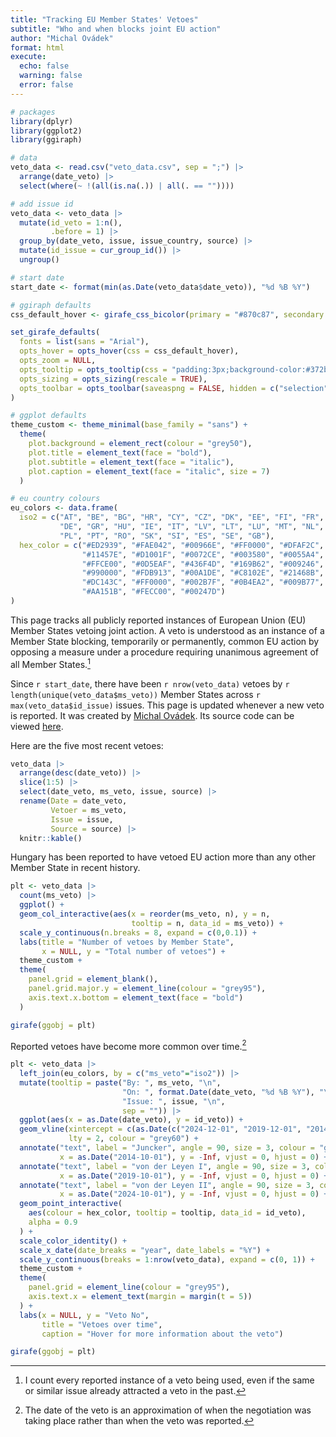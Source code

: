 ```yaml
---
title: "Tracking EU Member States' Vetoes"
subtitle: "Who and when blocks joint EU action"
author: "Michal Ovádek"
format: html
execute:
  echo: false
  warning: false
  error: false
---
```


```r
# packages
library(dplyr)
library(ggplot2)
library(ggiraph)

# data
veto_data <- read.csv("veto_data.csv", sep = ";") |> 
  arrange(date_veto) |> 
  select(where(~ !(all(is.na(.)) | all(. == ""))))

# add issue id
veto_data <- veto_data |> 
  mutate(id_veto = 1:n(),
         .before = 1) |> 
  group_by(date_veto, issue, issue_country, source) |> 
  mutate(id_issue = cur_group_id()) |> 
  ungroup()

# start date
start_date <- format(min(as.Date(veto_data$date_veto)), "%d %B %Y")

# ggiraph defaults
css_default_hover <- girafe_css_bicolor(primary = "#870c87", secondary = "#4679c7")

set_girafe_defaults(
  fonts = list(sans = "Arial"),
  opts_hover = opts_hover(css = css_default_hover),
  opts_zoom = NULL,
  opts_tooltip = opts_tooltip(css = "padding:3px;background-color:#372b3b;color:white;"),
  opts_sizing = opts_sizing(rescale = TRUE),
  opts_toolbar = opts_toolbar(saveaspng = FALSE, hidden = c("selection","zoom","misc"))
)

# ggplot defaults
theme_custom <- theme_minimal(base_family = "sans") +
  theme(
    plot.background = element_rect(colour = "grey50"),
    plot.title = element_text(face = "bold"),
    plot.subtitle = element_text(face = "italic"),
    plot.caption = element_text(face = "italic", size = 7)
  )

# eu country colours
eu_colors <- data.frame(
  iso2 = c("AT", "BE", "BG", "HR", "CY", "CZ", "DK", "EE", "FI", "FR",
           "DE", "GR", "HU", "IE", "IT", "LV", "LT", "LU", "MT", "NL", 
           "PL", "PT", "RO", "SK", "SI", "ES", "SE", "GB"),
  hex_color = c("#ED2939", "#FAE042", "#00966E", "#FF0000", "#DFAF2C",
                "#11457E", "#D1001F", "#0072CE", "#003580", "#0055A4", 
                "#FFCE00", "#0D5EAF", "#436F4D", "#169B62", "#009246",
                "#990000", "#FDB913", "#00A1DE", "#C8102E", "#21468B",
                "#DC143C", "#FF0000", "#002B7F", "#0B4EA2", "#009B77", 
                "#AA151B", "#FECC00", "#00247D")
)
```

This page tracks all publicly reported instances of European Union (EU) Member States vetoing joint action. A veto is understood as an instance of a Member State blocking, temporarily or permanently, common EU action by opposing a measure under a procedure requiring unanimous agreement of all Member States.^[I count every reported instance of a veto being used, even if the same or similar issue already attracted a veto in the past.]

Since `r start_date`, there have been `r nrow(veto_data)` vetoes by `r length(unique(veto_data$ms_veto))` Member States across `r max(veto_data$id_issue)` issues. This page is updated whenever a new veto is reported. It was created by [Michal Ovádek](https://michalovadek.github.io/). Its source code can be viewed [here](https://github.com/michalovadek/eu-veto-tracker).

Here are the five most recent vetoes:

```r
veto_data |> 
  arrange(desc(date_veto)) |> 
  slice(1:5) |> 
  select(date_veto, ms_veto, issue, source) |> 
  rename(Date = date_veto,
         Vetoer = ms_veto,
         Issue = issue,
         Source = source) |> 
  knitr::kable()
```

Hungary has been reported to have vetoed EU action more than any other Member State in recent history.

```r
plt <- veto_data |> 
  count(ms_veto) |> 
  ggplot() +
  geom_col_interactive(aes(x = reorder(ms_veto, n), y = n, 
                           tooltip = n, data_id = ms_veto)) +
  scale_y_continuous(n.breaks = 8, expand = c(0,0.1)) +
  labs(title = "Number of vetoes by Member State",
       x = NULL, y = "Total number of vetoes") +
  theme_custom +
  theme(
    panel.grid = element_blank(),
    panel.grid.major.y = element_line(colour = "grey95"),
    axis.text.x.bottom = element_text(face = "bold")
  )

girafe(ggobj = plt)
```

Reported vetoes have become more common over time.^[The date of the veto is an approximation of when the negotiation was taking place rather than when the veto was reported.] 

```r
plt <- veto_data |> 
  left_join(eu_colors, by = c("ms_veto"="iso2")) |> 
  mutate(tooltip = paste("By: ", ms_veto, "\n",
                         "On: ", format.Date(date_veto, "%d %B %Y"), "\n",
                         "Issue: ", issue, "\n",
                         sep = "")) |> 
  ggplot(aes(x = as.Date(date_veto), y = id_veto)) +
  geom_vline(xintercept = c(as.Date(c("2024-12-01", "2019-12-01", "2014-12-01"))),
             lty = 2, colour = "grey60") +
  annotate("text", label = "Juncker", angle = 90, size = 3, colour = "grey50",
           x = as.Date("2014-10-01"), y = -Inf, vjust = 0, hjust = 0) +
  annotate("text", label = "von der Leyen I", angle = 90, size = 3, colour = "grey50",
           x = as.Date("2019-10-01"), y = -Inf, vjust = 0, hjust = 0) +
  annotate("text", label = "von der Leyen II", angle = 90, size = 3, colour = "grey50",
           x = as.Date("2024-10-01"), y = -Inf, vjust = 0, hjust = 0) +
  geom_point_interactive(
    aes(colour = hex_color, tooltip = tooltip, data_id = id_veto),
    alpha = 0.9
  ) +
  scale_color_identity() +
  scale_x_date(date_breaks = "year", date_labels = "%Y") +
  scale_y_continuous(breaks = 1:nrow(veto_data), expand = c(0, 1)) +
  theme_custom +
  theme(
    panel.grid = element_line(colour = "grey95"),
    axis.text.x = element_text(margin = margin(t = 5))
  ) +
  labs(x = NULL, y = "Veto No",
       title = "Vetoes over time",
       caption = "Hover for more information about the veto")

girafe(ggobj = plt)
```
